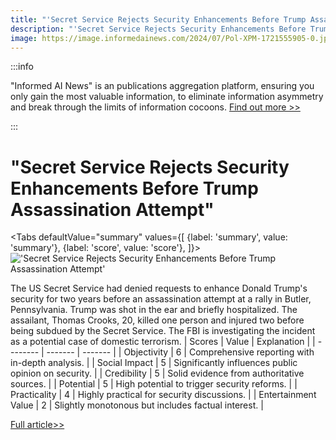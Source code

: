 ```yaml
---
title: "'Secret Service Rejects Security Enhancements Before Trump Assassination Attempt'"
description: "'Secret Service Rejects Security Enhancements Before Trump Assassination Attempt'"
image: https://image.informedainews.com/2024/07/Pol-XPM-1721555905-0.jpg
---
```



:::info

"Informed AI News" is an publications aggregation platform, ensuring you only gain the most valuable information, to eliminate information asymmetry and break through the limits of information cocoons.  [Find out more >>](/)

:::

# "Secret Service Rejects Security Enhancements Before Trump Assassination Attempt"


<Tabs
	defaultValue="summary"
	values={[
	{label: 'summary', value: 'summary'},
	{label: 'score', value: 'score'},
]}>
<TabItem value="summary">
<img
  src="https://image.informedainews.com/2024/07/Pol-XPM-1721555905-0.jpg"
  alt="'Secret Service Rejects Security Enhancements Before Trump Assassination Attempt'"
/>



The US Secret Service had denied requests to enhance Donald Trump's security for two years before an assassination attempt at a rally in Butler, Pennsylvania. Trump was shot in the ear and briefly hospitalized. The assailant, Thomas Crooks, 20, killed one person and injured two before being subdued by the Secret Service. The FBI is investigating the incident as a potential case of domestic terrorism.
</TabItem>
<TabItem value="score">
	| Scores     | Value   | Explanation |
	| -------- | ------- | ------- |
	| Objectivity  | 6    | Comprehensive reporting with in-depth analysis.    |
	| Social Impact | 5     | Significantly influences public opinion on security.    |
	| Credibility    | 5    | Solid evidence from authoritative sources.    |
	| Potential    | 5    | High potential to trigger security reforms.    |
	| Practicality    | 4    | Highly practical for security discussions.    |
	| Entertainment Value    | 2    | Slightly monotonous but includes factual interest.    |
</TabItem>
</Tabs>

[Full article>>](https://sputniknews.com/20240721/us-secret-service-says-rejected-requests-to-strengthen-trumps-security-1119447276.html)
